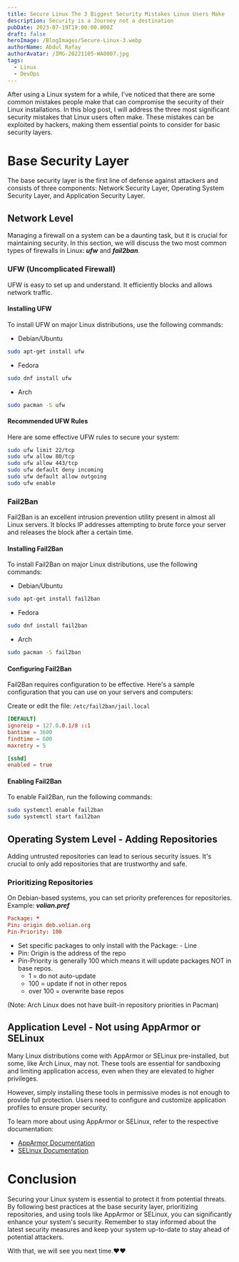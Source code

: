 ```yaml
---
title: Secure Linux The 3 Biggest Security Mistakes Linux Users Make
description: Security is a Journey not a destination
pubDate: 2023-07-19T19:00:00.000Z
draft: false
heroImage: /BlogImages/Secure-Linux-3.webp
authorName: Abdul Rafay
authorAvatar: /IMG-20221105-WA0007.jpg
tags:
  - Linux
  - DevOps
---
```


After using a Linux system for a while, I've noticed that there are some common mistakes people make that can compromise the security of their Linux installations. In this blog post, I will address the three most significant security mistakes that Linux users often make. These mistakes can be exploited by hackers, making them essential points to consider for basic security layers.

# Base Security Layer

The base security layer is the first line of defense against attackers and consists of three components: Network Security Layer, Operating System Security Layer, and Application Security Layer.

## Network Level

Managing a firewall on a system can be a daunting task, but it is crucial for maintaining security. In this section, we will discuss the two most common types of firewalls in Linux: **_ufw_** and **_fail2ban_**.

### UFW (Uncomplicated Firewall)

UFW is easy to set up and understand. It efficiently blocks and allows network traffic.

#### Installing UFW

To install UFW on major Linux distributions, use the following commands:

- Debian/Ubuntu

```bash
sudo apt-get install ufw
```

- Fedora

```bash
sudo dnf install ufw
```

- Arch

```bash
sudo pacman -S ufw
```

#### Recommended UFW Rules

Here are some effective UFW rules to secure your system:

```bash
sudo ufw limit 22/tcp
sudo ufw allow 80/tcp
sudo ufw allow 443/tcp
sudo ufw default deny incoming
sudo ufw default allow outgoing
sudo ufw enable
```

### Fail2Ban

Fail2Ban is an excellent intrusion prevention utility present in almost all Linux servers. It blocks IP addresses attempting to brute force your server and releases the block after a certain time.

#### Installing Fail2Ban

To install Fail2Ban on major Linux distributions, use the following commands:

- Debian/Ubuntu

```bash
sudo apt-get install fail2ban
```

- Fedora

```bash
sudo dnf install fail2ban
```

- Arch

```bash
sudo pacman -S fail2ban
```

#### Configuring Fail2Ban

Fail2Ban requires configuration to be effective. Here's a sample configuration that you can use on your servers and computers:

Create or edit the file: `/etc/fail2ban/jail.local`

```conf
[DEFAULT]
ignoreip = 127.0.0.1/8 ::1
bantime = 3600
findtime = 600
maxretry = 5

[sshd]
enabled = true
```

#### Enabling Fail2Ban

To enable Fail2Ban, run the following commands:

```bash
sudo systemctl enable fail2ban
sudo systemctl start fail2ban
```

## Operating System Level - Adding Repositories

Adding untrusted repositories can lead to serious security issues. It's crucial to only add repositories that are trustworthy and safe.

### Prioritizing Repositories

On Debian-based systems, you can set priority preferences for repositories. Example: **_volian.pref_**

```conf
Package: *
Pin: origin deb.volian.org
Pin-Priority: 100
```

- Set specific packages to only install with the Package: - Line
- Pin: Origin is the address of the repo
- Pin-Priority is generally 100 which means it will update packages NOT in base repos.
  - 1 = do not auto-update
  - 100 = update if not in other repos
  - over 100 = overwrite base repos

(Note: Arch Linux does not have built-in repository priorities in Pacman)

## Application Level - Not using AppArmor or SELinux

Many Linux distributions come with AppArmor or SELinux pre-installed, but some, like Arch Linux, may not. These tools are essential for sandboxing and limiting application access, even when they are elevated to higher privileges.

However, simply installing these tools in permissive modes is not enough to provide full protection. Users need to configure and customize application profiles to ensure proper security.

To learn more about using AppArmor or SELinux, refer to the respective documentation:

- [AppArmor Documentation](https://gitlab.com/apparmor/apparmor/-/wikis/Documentation)
- [SELinux Documentation](https://access.redhat.com/documentation/en-us/red_hat_enterprise_linux/7/html/selinux_users_and_administrators_guide/index)

# Conclusion

Securing your Linux system is essential to protect it from potential threats. By following best practices at the base security layer, prioritizing repositories, and using tools like AppArmor or SELinux, you can significantly enhance your system's security. Remember to stay informed about the latest security measures and keep your system up-to-date to stay ahead of potential attackers.

With that, we will see you next time.❤️❤️
